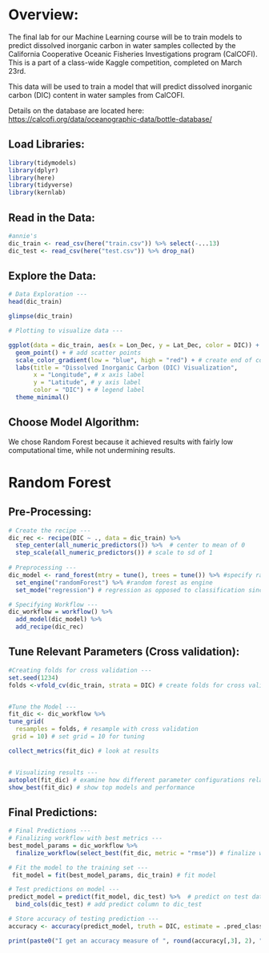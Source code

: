 # Overview:

The final lab for our Machine Learning course will be to train models to predict dissolved inorganic carbon in water samples collected by the California Cooperative Oceanic Fisheries Investigations program (CalCOFI). This is a part of a class-wide Kaggle competition, completed on March 23rd.

This data will be used to train a model that will predict dissolved inorganic carbon (DIC) content in water samples from CalCOFI.

Details on the database are located here: <https://calcofi.org/data/oceanographic-data/bottle-database/>

## Load Libraries:

```r
library(tidymodels)
library(dplyr)
library(here)
library(tidyverse)
library(kernlab)
```

## Read in the Data:

```r
#annie's
dic_train <- read_csv(here("train.csv")) %>% select(-...13)
dic_test <- read_csv(here("test.csv")) %>% drop_na()

```

## Explore the Data:

```r
# Data Exploration ---
head(dic_train)

glimpse(dic_train)
```

```r
# Plotting to visualize data ---

ggplot(data = dic_train, aes(x = Lon_Dec, y = Lat_Dec, color = DIC)) + # initiate ggplot and add variables
  geom_point() + # add scatter points
  scale_color_gradient(low = "blue", high = "red") + # create end of color gradient
  labs(title = "Dissolved Inorganic Carbon (DIC) Visualization",
       x = "Longitude", # x axis label
       y = "Latitude", # y axis label
       color = "DIC") + # legend label
  theme_minimal()

```





## Choose Model Algorithm:

We chose Random Forest because it achieved results with fairly low computational time, while not undermining results. 



# Random Forest

## Pre-Processing:

```r
# Create the recipe ---
dic_rec <- recipe(DIC ~ ., data = dic_train) %>% 
  step_center(all_numeric_predictors()) %>%  # center to mean of 0
  step_scale(all_numeric_predictors()) # scale to sd of 1
  
# Preprocessing ---
dic_model <- rand_forest(mtry = tune(), trees = tune()) %>% #specify random forest as model
  set_engine("randomForest") %>% #random forest as engine
  set_mode("regression") # regression as opposed to classification since we are trying to predict dic

# Specifying Workflow ---
dic_workflow = workflow() %>% 
  add_model(dic_model) %>% 
  add_recipe(dic_rec)
```


## Tune Relevant Parameters (Cross validation):

```r
#Creating folds for cross validation ---
set.seed(1234)
folds <-vfold_cv(dic_train, strata = DIC) # create folds for cross validation


#Tune the Model ---
fit_dic <- dic_workflow %>%  
tune_grid(
  resamples = folds, # resample with cross validation
 grid = 10) # set grid = 10 for tuning

collect_metrics(fit_dic) # look at results 



```

```r
# Visualizing results ---
autoplot(fit_dic) # examine how different parameter configurations relate to accuracy 
show_best(fit_dic) # show top models and performance
```



## Final Predictions:

```r
# Final Predictions ---
# Finalizing workflow with best metrics ---
best_model_params = dic_workflow %>% 
  finalize_workflow(select_best(fit_dic, metric = "rmse")) # finalize workflow based on best rmse

# Fit the model to the training set ---
 fit_model = fit(best_model_params, dic_train) # fit model

# Test predictions on model ---
predict_model = predict(fit_model, dic_test) %>%  # predict on test data
  bind_cols(dic_test) # add predict column to dic_test

# Store accuracy of testing prediction ---
accuracy <- accuracy(predict_model, truth = DIC, estimate = .pred_class) # get accuracy from ground truth 

print(paste0("I get an accuracy measure of ", round(accuracy[,3], 2), " with this model."))

```



